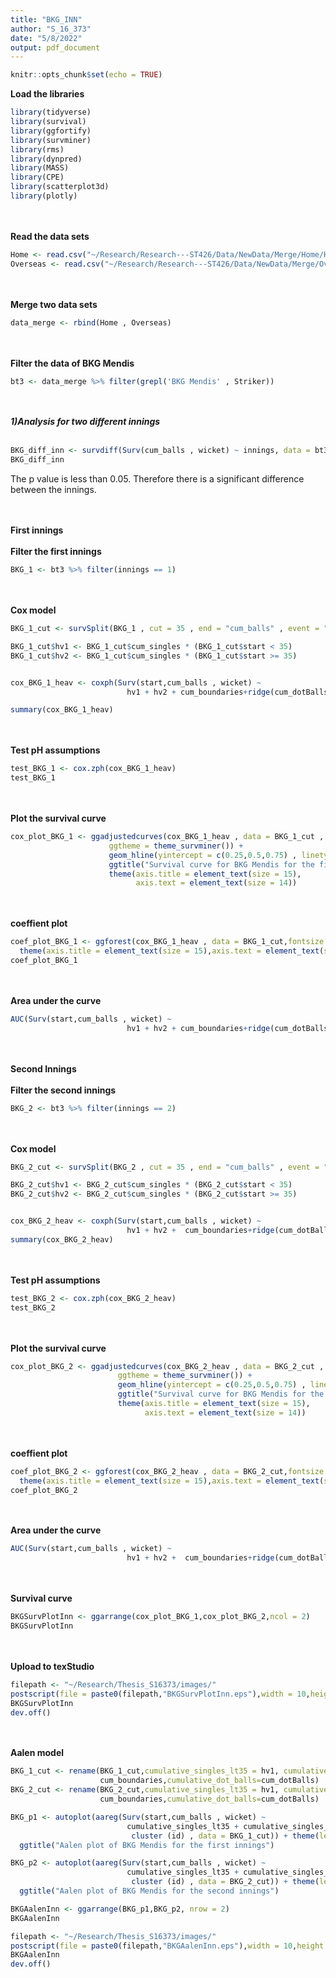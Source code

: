 ```yaml
---
title: "BKG_INN"
author: "S_16_373"
date: "5/8/2022"
output: pdf_document
---
```


```r
knitr::opts_chunk$set(echo = TRUE)
```

**Load the libraries**
```r
library(tidyverse)
library(survival)
library(ggfortify)
library(survminer)
library(rms)
library(dynpred)
library(MASS)
library(CPE)
library(scatterplot3d)
library(plotly)
```
\
\
**Read the data sets**
```r
Home <- read.csv("~/Research/Research---ST426/Data/NewData/Merge/Home/Home.csv")
Overseas <- read.csv("~/Research/Research---ST426/Data/NewData/Merge/Overseas/Overseas.csv")
```
\
\
**Merge two data sets**
```r
data_merge <- rbind(Home , Overseas)
```
\
\
**Filter the data of BKG Mendis**
```r
bt3 <- data_merge %>% filter(grepl('BKG Mendis' , Striker))
```
\
\
***1)Analysis for two different innings***
\
\
```r
BKG_diff_inn <- survdiff(Surv(cum_balls , wicket) ~ innings, data = bt3)
BKG_diff_inn
```
The p value is less than 0.05. Therefore there is a significant difference between the innings.

\
\
**First innings**
\
\
**Filter the first innings**
```r
BKG_1 <- bt3 %>% filter(innings == 1)
```
\
\
**Cox model**
```r
BKG_1_cut <- survSplit(BKG_1 , cut = 35 , end = "cum_balls" , event = "wicket" , start = "start" , id = "id")

BKG_1_cut$hv1 <- BKG_1_cut$cum_singles * (BKG_1_cut$start < 35)
BKG_1_cut$hv2 <- BKG_1_cut$cum_singles * (BKG_1_cut$start >= 35)


cox_BKG_1_heav <- coxph(Surv(start,cum_balls , wicket) ~ 
                          hv1 + hv2 + cum_boundaries+ridge(cum_dotBalls) + cluster (id) , data = BKG_1_cut)

summary(cox_BKG_1_heav)
```
\
\
**Test pH assumptions**
```r
test_BKG_1 <- cox.zph(cox_BKG_1_heav)
test_BKG_1
```
\
\
**Plot the survival curve**
```r
cox_plot_BKG_1 <- ggadjustedcurves(cox_BKG_1_heav , data = BKG_1_cut , size = 2,
                      ggtheme = theme_survminer()) + 
                      geom_hline(yintercept = c(0.25,0.5,0.75) , linetype = "dashed") +
                      ggtitle("Survival curve for BKG Mendis for the first innings") + 
                      theme(axis.title = element_text(size = 15),
                            axis.text = element_text(size = 14))

```
\
\
**coeffient plot**
```r
coef_plot_BKG_1 <- ggforest(cox_BKG_1_heav , data = BKG_1_cut,fontsize = 1.2) + 
  theme(axis.title = element_text(size = 15),axis.text = element_text(size = 14))
coef_plot_BKG_1
```
\
\
**Area under the curve**
```r
AUC(Surv(start,cum_balls , wicket) ~ 
                          hv1 + hv2 + cum_boundaries+ridge(cum_dotBalls) + cluster (id) , data = BKG_1_cut)
```
\
\
**Second Innings**
\
\
**Filter the second innings**
```r
BKG_2 <- bt3 %>% filter(innings == 2)
```
\
\
**Cox model**
```r
BKG_2_cut <- survSplit(BKG_2 , cut = 35 , end = "cum_balls" , event = "wicket" , start = "start" , id = "id")

BKG_2_cut$hv1 <- BKG_2_cut$cum_singles * (BKG_2_cut$start < 35)
BKG_2_cut$hv2 <- BKG_2_cut$cum_singles * (BKG_2_cut$start >= 35)


cox_BKG_2_heav <- coxph(Surv(start,cum_balls , wicket) ~ 
                          hv1 + hv2 +  cum_boundaries+ridge(cum_dotBalls) + cluster (id) , data = BKG_2_cut)
summary(cox_BKG_2_heav)
```
\
\
**Test pH assumptions**
```r
test_BKG_2 <- cox.zph(cox_BKG_2_heav)
test_BKG_2
```
\
\
**Plot the survival curve**
```r
cox_plot_BKG_2 <- ggadjustedcurves(cox_BKG_2_heav , data = BKG_2_cut , size = 2,
                        ggtheme = theme_survminer()) + 
                        geom_hline(yintercept = c(0.25,0.5,0.75) , linetype = "dashed") +
                        ggtitle("Survival curve for BKG Mendis for the second innings") + 
                        theme(axis.title = element_text(size = 15),
                              axis.text = element_text(size = 14))

```
\
\
**coeffient plot**
```r
coef_plot_BKG_2 <- ggforest(cox_BKG_2_heav , data = BKG_2_cut,fontsize = 1.2) + 
  theme(axis.title = element_text(size = 15),axis.text = element_text(size = 14))
coef_plot_BKG_2
```
\
\
**Area under the curve**
```r
AUC(Surv(start,cum_balls , wicket) ~ 
                          hv1 + hv2 +  cum_boundaries+ridge(cum_dotBalls) + cluster (id) , data = BKG_2_cut)
```
\
\
**Survival curve**
```r
BKGSurvPlotInn <- ggarrange(cox_plot_BKG_1,cox_plot_BKG_2,ncol = 2)
BKGSurvPlotInn
```
\
\
**Upload to texStudio**
```r
filepath <- "~/Research/Thesis_S16373/images/"
postscript(file = paste0(filepath,"BKGSurvPlotInn.eps"),width = 10,height = 7,horizontal = FALSE)
BKGSurvPlotInn
dev.off()
```
\
\
**Aalen model**
```r
BKG_1_cut <- rename(BKG_1_cut,cumulative_singles_lt35 = hv1, cumulative_singles_ge35 = hv2 ,cumulative_fours = 
                    cum_boundaries,cumulative_dot_balls=cum_dotBalls)
BKG_2_cut <- rename(BKG_2_cut,cumulative_singles_lt35 = hv1, cumulative_singles_ge35 = hv2,cumulative_fours = 
                    cum_boundaries,cumulative_dot_balls=cum_dotBalls)

BKG_p1 <- autoplot(aareg(Surv(start,cum_balls , wicket) ~ 
                          cumulative_singles_lt35 + cumulative_singles_ge35 +  cumulative_fours+ridge(cumulative_dot_balls) + 
                           cluster (id) , data = BKG_1_cut)) + theme(legend.position = "none") + 
  ggtitle("Aalen plot of BKG Mendis for the first innings") 

BKG_p2 <- autoplot(aareg(Surv(start,cum_balls , wicket) ~ 
                          cumulative_singles_lt35 + cumulative_singles_ge35 +  cumulative_fours+ridge(cumulative_dot_balls) + 
                           cluster (id) , data = BKG_2_cut)) + theme(legend.position = "none") + 
  ggtitle("Aalen plot of BKG Mendis for the second innings") 

BKGAalenInn <- ggarrange(BKG_p1,BKG_p2, nrow = 2)
BKGAalenInn
```

```r
filepath <- "~/Research/Thesis_S16373/images/"
postscript(file = paste0(filepath,"BKGAalenInn.eps"),width = 10,height = 7,horizontal = FALSE)
BKGAalenInn
dev.off()
```